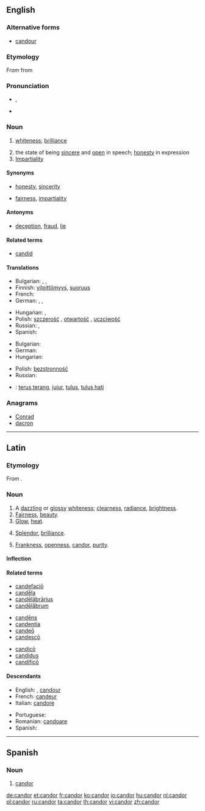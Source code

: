 {{was wotd|2008|March|12}}
==English==

===Alternative forms===
* [[candour]] {{qualifier|chiefly British and Canadian}}

===Etymology===
From {{etyl|la}} {{term|candor||brightness, whiteness|lang=la}} from {{term|candeo|candeō|I shine|lang=la}}

===Pronunciation===
* {{a|RP}} {{IPA|/ˈkæn.də/}}, {{SAMPA|/"k{n.d@/}}
* {{a|US}} {{IPA|/ˈkæn.dɚ/}}
<!-- * {{audio|en-us-candor.ogg|Audio (US)}} -->

===Noun===
{{en-noun|-}} {{chiefly|US}}

# {{obsolete}} [[whiteness]]; [[brilliance]]
# the state of being [[sincere]] and [[open]] in speech; [[honesty]] in expression
# [[impartiality|Impartiality]]

====Synonyms====
* {{sense|sincere and open in speech}} [[honesty]], [[sincerity]]
* {{sense|impartiality}} [[fairness]], [[impartiality]]

====Antonyms====
* {{sense|sincere and open in speech}} [[deception]], [[fraud]], [[lie]]

====Related terms====
* [[candid]]

====Translations====
{{trans-top|sincere and open in speech, honesty in expression}}
* Bulgarian: {{t+|bg|искреност|f}}, {{t|bg|честност|f}}, {{t|bg|откровеност|f}}
* Finnish: [[vilpittömyys]], [[suoruus]]
* French: {{t+|fr|candeur|f}}
* German: {{t+|de|Aufrichtigkeit|f}}, {{t+|de|Freimut|m}}, {{t+|de|Redlichkeit|f}}
{{trans-mid}}
* Hungarian: {{t|hu|nyíltság}}, {{t|hu|őszinteség}}
* Polish: [[szczerość]] {{f}}, [[otwartość]] {{f}}, [[uczciwość]] {{f}}
* Russian: {{t+|ru|прямота|f}}, {{t+|ru|честность|f}}
* Spanish: {{t-|es|candor}}
{{trans-bottom}}

{{trans-top|impartiality}}
* Bulgarian: {{t|bg|безпристрастност|f}}
* German: {{t+|de|Offenheit|f}}
* Hungarian: {{t|hu|elfogulatlanság}}
{{trans-mid}}
* Polish: [[bezstronność]] {{f}}
* Russian: {{t|ru|беспристрастность|f}}
{{trans-bottom}}

{{checktrans-top}}
{{trans-mid}}
* {{ttbc|id}}: [[terus terang]], [[jujur]], [[tulus]], [[tulus hati]]
{{trans-bottom}}

===Anagrams===
* [[Conrad#English|Conrad]]
* [[dacron#English|dacron]]

----

==Latin==

===Etymology===
From {{term|candeo|candeō|shine, glitter; glow|lang=la}}.

===Noun===
{{la-noun|candor|candoris|candōris|m|third}}

# A [[dazzling]] or [[glossy]] [[whiteness]]; [[clearness]], [[radiance]], [[brightness]].
# [[fairness|Fairness]], [[beauty]].
# [[glow|Glow]], [[heat]].
# {{context|of speech}} [[splendor|Splendor]], [[brilliance]].
# {{context|of mind or character}} [[frankness|Frankness]], [[openness]], [[candor#English|candor]], [[purity]].

====Inflection====
{{la-decl-3rd|candor|candor|candor|candōr}}

====Related terms====
{{top3}}
* [[candefacio|candefaciō]]
* [[candela|candēla]]
* [[candelabrarius|candēlābrārius]]
* [[candelabrum#Latin|candēlābrum]]
{{mid3}}
* [[candens|candēns]]
* [[candentia]]
* [[candeo|candeō]]
* [[candesco|candescō]]
{{mid3}}
* [[candico|candicō]]
* [[candidus]]
* [[candifico|candificō]]
{{bottom}}

====Descendants====
{{top2}}
* English: {{l|en|candor}}, [[candour]]
* French: [[candeur]]
* Italian: [[candore]]
{{mid2}}
* Portuguese: {{l|pt|candor}}
* Romanian: [[candoare]]
* Spanish: {{l|es|candor}}
{{bottom}}

----

==Spanish==

===Noun===
{{es-noun-m|pl=candores}}

# [[#English|candor]]

[[de:candor]]
[[et:candor]]
[[fr:candor]]
[[ko:candor]]
[[io:candor]]
[[hu:candor]]
[[nl:candor]]
[[pl:candor]]
[[ru:candor]]
[[ta:candor]]
[[th:candor]]
[[vi:candor]]
[[zh:candor]]
